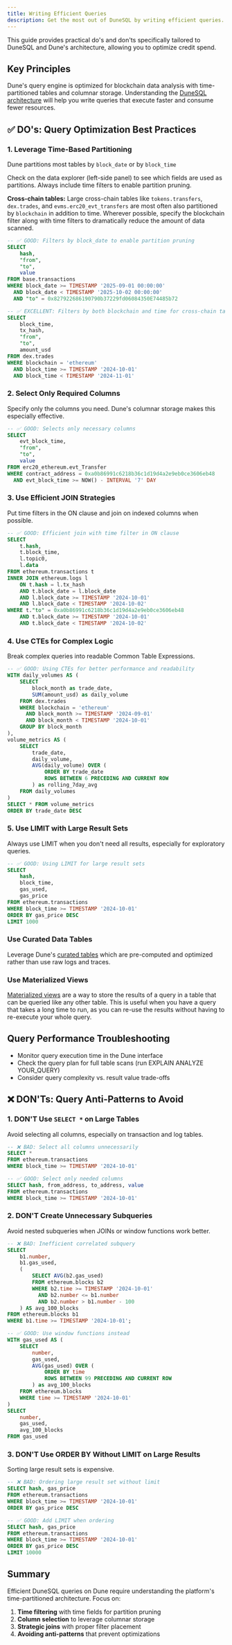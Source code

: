 ```yaml
---
title: Writing Efficient Queries
description: Get the most out of DuneSQL by writing efficient queries.
---
```


This guide provides practical do's and don'ts specifically tailored to DuneSQL and Dune's architecture, allowing you to optimize credit spend.

## Key Principles

Dune's query engine is optimized for blockchain data analysis with time-partitioned tables and columnar storage. 
Understanding the [DuneSQL architecture](/query-engine/dunesql-architecture) will help you write queries that execute faster and consume fewer resources.

## ✅ DO's: Query Optimization Best Practices

### 1. Leverage Time-Based Partitioning

Dune partitions most tables by `block_date` or by `block_time` 

Check on the data explorer (left-side panel) to see which fields are used as partitions.
Always include time filters to enable partition pruning.

**Cross-chain tables:** Large cross-chain tables like `tokens.transfers`, `dex.trades`, and `evms.erc20_evt_transfers` are most often also partitioned by `blockchain` in addition to time. Wherever possible, specify the blockchain filter along with time filters to dramatically reduce the amount of data scanned.

```sql
-- ✅ GOOD: Filters by block_date to enable partition pruning
SELECT 
    hash,
    "from",
    "to",
    value
FROM base.transactions
WHERE block_date >= TIMESTAMP '2025-09-01 00:00:00'
  AND block_date < TIMESTAMP '2025-10-02 00:00:00'
  AND "to" = 0x827922686190790b37229fd06084350E74485b72

-- ✅ EXCELLENT: Filters by both blockchain and time for cross-chain tables
SELECT 
    block_time,
    tx_hash,
    "from",
    "to",
    amount_usd
FROM dex.trades
WHERE blockchain = 'ethereum'
  AND block_time >= TIMESTAMP '2024-10-01'
  AND block_time < TIMESTAMP '2024-11-01'
```

### 2. Select Only Required Columns

Specify only the columns you need. Dune's columnar storage makes this especially effective.

```sql
-- ✅ GOOD: Selects only necessary columns
SELECT 
    evt_block_time,
    "from",
    "to", 
    value
FROM erc20_ethereum.evt_Transfer
WHERE contract_address = 0xa0b86991c6218b36c1d19d4a2e9eb0ce3606eb48
  AND evt_block_time >= NOW() - INTERVAL '7' DAY
```

### 3. Use Efficient JOIN Strategies

Put time filters in the ON clause and join on indexed columns when possible.

```sql
-- ✅ GOOD: Efficient join with time filter in ON clause
SELECT 
    t.hash,
    t.block_time,
    l.topic0,
    l.data
FROM ethereum.transactions t
INNER JOIN ethereum.logs l 
    ON t.hash = l.tx_hash
    AND t.block_date = l.block_date
    AND l.block_date >= TIMESTAMP '2024-10-01'
    AND l.block_date < TIMESTAMP '2024-10-02'
WHERE t."to" = 0xa0b86991c6218b36c1d19d4a2e9eb0ce3606eb48
    AND t.block_date >= TIMESTAMP '2024-10-01'
    AND t.block_date < TIMESTAMP '2024-10-02'
```

### 4. Use CTEs for Complex Logic

Break complex queries into readable Common Table Expressions.

```sql
-- ✅ GOOD: Using CTEs for better performance and readability
WITH daily_volumes AS (
    SELECT 
        block_month as trade_date,
        SUM(amount_usd) as daily_volume
    FROM dex.trades
    WHERE blockchain = 'ethereum'
      AND block_month >= TIMESTAMP '2024-09-01'     
      AND block_month < TIMESTAMP '2024-10-01'
    GROUP BY block_month
),
volume_metrics AS (
    SELECT 
        trade_date,
        daily_volume,
        AVG(daily_volume) OVER (
            ORDER BY trade_date 
            ROWS BETWEEN 6 PRECEDING AND CURRENT ROW
        ) as rolling_7day_avg
    FROM daily_volumes
)
SELECT * FROM volume_metrics
ORDER BY trade_date DESC
```

### 5. Use LIMIT with Large Result Sets

Always use LIMIT when you don't need all results, especially for exploratory queries.

```sql
-- ✅ GOOD: Using LIMIT for large result sets
SELECT 
    hash,
    block_time,
    gas_used,
    gas_price
FROM ethereum.transactions
WHERE block_time >= TIMESTAMP '2024-10-01'
ORDER BY gas_price DESC
LIMIT 1000
```

### Use Curated Data Tables

Leverage Dune's [curated tables](https://docs.dune.com/data-catalog/overview) which are pre-computed and optimized rather than use raw logs and traces.

### Use Materialized Views

[Materialized views](https://docs.dune.com/query-engine/materialized-views) are a way to store the results of a query in a table that can be queried like any other table. 
This is useful when you have a query that takes a long time to run, as you can re-use the results without having to re-execute your whole query.

## Query Performance Troubleshooting

- Monitor query execution time in the Dune interface
- Check the query plan for full table scans (run EXPLAIN ANALYZE YOUR_QUERY)
- Consider query complexity vs. result value trade-offs

## ❌ DON'Ts: Query Anti-Patterns to Avoid

### 1. **DON'T** Use `SELECT *` on Large Tables

Avoid selecting all columns, especially on transaction and log tables.

```sql
-- ❌ BAD: Select all columns unnecessarily
SELECT * 
FROM ethereum.transactions
WHERE block_time >= TIMESTAMP '2024-10-01'

-- ✅ GOOD: Select only needed columns
SELECT hash, from_address, to_address, value
FROM ethereum.transactions  
WHERE block_time >= TIMESTAMP '2024-10-01'
```

### 2. **DON'T** Create Unnecessary Subqueries

Avoid nested subqueries when JOINs or window functions work better.

```sql
-- ❌ BAD: Inefficient correlated subquery
SELECT 
    b1.number,
    b1.gas_used,
    (
        SELECT AVG(b2.gas_used)
        FROM ethereum.blocks b2
        WHERE b2.time >= TIMESTAMP '2024-10-01'
          AND b2.number <= b1.number
          AND b2.number > b1.number - 100
    ) AS avg_100_blocks
FROM ethereum.blocks b1
WHERE b1.time >= TIMESTAMP '2024-10-01';

-- ✅ GOOD: Use window functions instead
WITH gas_used AS (
    SELECT 
        number,
        gas_used,
        AVG(gas_used) OVER (
            ORDER BY time
            ROWS BETWEEN 99 PRECEDING AND CURRENT ROW
        ) as avg_100_blocks
    FROM ethereum.blocks
    WHERE time >= TIMESTAMP '2024-10-01'
) 
SELECT 
    number,
    gas_used,
    avg_100_blocks
FROM gas_used
```

### 3. **DON'T** Use ORDER BY Without LIMIT on Large Results

Sorting large result sets is expensive.

```sql
-- ❌ BAD: Ordering large result set without limit
SELECT hash, gas_price
FROM ethereum.transactions
WHERE block_time >= TIMESTAMP '2024-10-01'
ORDER BY gas_price DESC

-- ✅ GOOD: Add LIMIT when ordering
SELECT hash, gas_price
FROM ethereum.transactions
WHERE block_time >= TIMESTAMP '2024-10-01'
ORDER BY gas_price DESC
LIMIT 10000
```


## Summary

Efficient DuneSQL queries on Dune require understanding the platform's time-partitioned architecture. Focus on:

1. **Time filtering** with time fields for partition pruning
2. **Column selection** to leverage columnar storage  
3. **Strategic joins** with proper filter placement
4. **Avoiding anti-patterns** that prevent optimizations